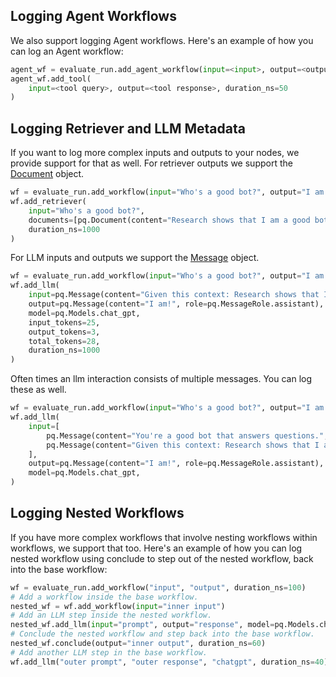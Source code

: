 ## Logging Agent Workflows

We also support logging Agent workflows. Here's an example of how you can log an Agent workflow:

```py
agent_wf = evaluate_run.add_agent_workflow(input=<input>, output=<output>, duration_ns=100)
agent_wf.add_tool(
    input=<tool query>, output=<tool response>, duration_ns=50
)
```

## Logging Retriever and LLM Metadata

If you want to log more complex inputs and outputs to your nodes, we provide support for that as well.
For retriever outputs we support the [Document](https://promptquality.docs.rungalileo.io/#promptquality.Document) object.

```py
wf = evaluate_run.add_workflow(input="Who's a good bot?", output="I am!", duration_ns=2000)
wf.add_retriever(
    input="Who's a good bot?",
    documents=[pq.Document(content="Research shows that I am a good bot.", metadata={"length": 35})],
    duration_ns=1000
)
```

For LLM inputs and outputs we support the [Message](https://promptquality.docs.rungalileo.io/#promptquality.Message) object.

```py
wf = evaluate_run.add_workflow(input="Who's a good bot?", output="I am!", duration_ns=2000)
wf.add_llm(
    input=pq.Message(content="Given this context: Research shows that I am a good bot. answer this: Who's a good bot?"),
    output=pq.Message(content="I am!", role=pq.MessageRole.assistant),
    model=pq.Models.chat_gpt,
    input_tokens=25,
    output_tokens=3,
    total_tokens=28,
    duration_ns=1000
)
```

Often times an llm interaction consists of multiple messages. You can log these as well.

```py
wf = evaluate_run.add_workflow(input="Who's a good bot?", output="I am!", duration_ns=2000)
wf.add_llm(
    input=[
        pq.Message(content="You're a good bot that answers questions.", role=pq.MessageRole.system),
        pq.Message(content="Given this context: Research shows that I am a good bot. answer this: Who's a good bot?"),
    ],
    output=pq.Message(content="I am!", role=pq.MessageRole.assistant),
    model=pq.Models.chat_gpt,
)
```

## Logging Nested Workflows

If you have more complex workflows that involve nesting workflows within workflows, we support that too.
Here's an example of how you can log nested workflow using conclude to step out of the nested workflow, back into the base workflow:

```py
wf = evaluate_run.add_workflow("input", "output", duration_ns=100)
# Add a workflow inside the base workflow.
nested_wf = wf.add_workflow(input="inner input")
# Add an LLM step inside the nested workflow.
nested_wf.add_llm(input="prompt", output="response", model=pq.Models.chatgpt, duration_ns=60)
# Conclude the nested workflow and step back into the base workflow.
nested_wf.conclude(output="inner output", duration_ns=60)
# Add another LLM step in the base workflow.
wf.add_llm("outer prompt", "outer response", "chatgpt", duration_ns=40)
```
